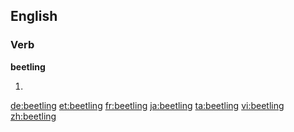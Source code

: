 ==English==

===Verb===
'''beetling'''
# {{present participle of|beetle}}

[[de:beetling]]
[[et:beetling]]
[[fr:beetling]]
[[ja:beetling]]
[[ta:beetling]]
[[vi:beetling]]
[[zh:beetling]]